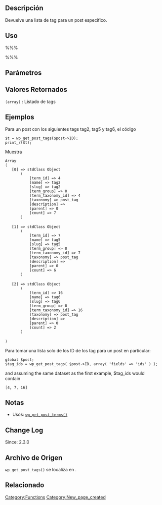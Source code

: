 {{Languages|
{{en|Function Reference/wp_get_post_tags}}
{{it|Riferimento funzioni/wp_get_post_tags}}
{{es|Referencia de Funcion/wp_get_post_tags}}
{{ja|関数リファレンス/wp_get_post_tags}}
}}

== Descripción ==
Devuelve una lista de tag para un post específico.

== Uso ==
%%%<?php wp_get_post_tags( $post_id, $args ) ?>%%%

== Parámetros ==
{{Parameter|$post_id|entero|El ID del Post.|opcional|0}}
{{Parameter|$args|array|Sobrescribe los valores por defecto. Ver [[Function_Reference/wp_get_object_terms#Argument_Options|wp_get_object_terms()]] para obtener un listado de las opciones validas que pueden ser pasadas.|opcional|array}}

== Valores Retornados ==
; <tt>(array)</tt> : Listado de tags

== Ejemplos ==
<!-- Need creative examples. Feel free to link to external examples. -->

Para un post con los siguientes tags tag2, tag5 y tag6, el código

 $t = wp_get_post_tags($post->ID);
 print_r($t);

Muestra

 Array
 (
    [0] => stdClass Object
        (
            [term_id] => 4
            [name] => tag2
            [slug] => tag2
            [term_group] => 0
            [term_taxonomy_id] => 4
            [taxonomy] => post_tag
            [description] => 
            [parent] => 0
            [count] => 7
        )
 
    [1] => stdClass Object
        (
            [term_id] => 7
            [name] => tag5
            [slug] => tag5
            [term_group] => 0
            [term_taxonomy_id] => 7
            [taxonomy] => post_tag
            [description] => 
            [parent] => 0
            [count] => 6
        )
 
    [2] => stdClass Object
        (
            [term_id] => 16
            [name] => tag6
            [slug] => tag6
            [term_group] => 0
            [term_taxonomy_id] => 16
            [taxonomy] => post_tag
            [description] => 
            [parent] => 0
            [count] => 2
        )
 
 )


Para tomar una lista solo de los ID de los tag para un post en particular:
 global $post;
 $tag_ids = wp_get_post_tags( $post->ID, array( 'fields' => 'ids' ) );

and assuming the same dataset as the first example, $tag_ids would contain

 [4, 7, 16]

== Notas ==
* Usos: [[Function_Reference/wp_get_post_terms|<tt>wp_get_post_terms()</tt>]]

== Change Log ==
Since: 2.3.0

== Archivo de Origen ==

<tt>wp_get_post_tags()</tt> se localiza en {{Trac|wp-includes/post.php}}.

== Relacionado ==
<!--
    Para Hacer:
    Need to find related functions.
    Need to create groups of functions and create templates to add them to a page quickly.
    Some functions may be related to many groups of functions.
-->

{{Tag Footer}}

[[Category:Functions]]
[[Category:New_page_created]]
